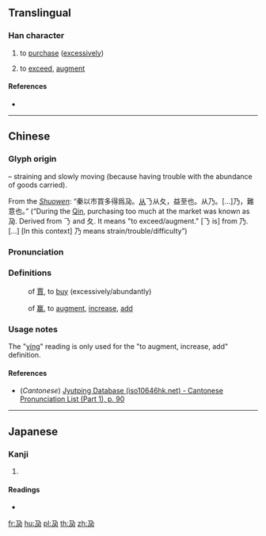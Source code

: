 {{character info/new}}
==Translingual==

===Han character===
{{Han char|rn=34|rad=夂|as=01|sn=4|four=17227|canj=NHSE,NSHE|ids=⿵乃又}}

# {{lb|mul|literally}} to [[purchase]] ([[excessively]])
# {{lb|mul|figuratively}} to [[exceed]], [[augment]]

====References====
* {{Han ref|kx=0244.190|dkj=05693|dj=0485.030|hdz=10393.060|uh=5903|ud=22787|bh=C95A|bd=51546}}

----

==Chinese==
{{zh-forms}}

===Glyph origin===
{{Han etym}}
{{Han compound|𠄎|t1=strain|夂|t2=go slowly|ls=ic}} – straining and slowly moving (because having trouble with the abundance of goods carried).

From the ''[[w:Shuowen Jiezi|Shuowen]]'': “秦以市買多得爲夃。[[從|从]]𠄎从夂，益至也。从乃。[...]乃，難意也。” (“During the [[w:Qin Dynasty|Qin]], purchasing too much at the market was known as 夃. Derived from 𠄎 and 夂. It means "to exceed/augment." [𠄎 is] from 乃. [...] [In this context] 乃 means strain/trouble/difficulty”)

===Pronunciation===
{{zh-pron
|m=gū,gǔ,yíng
|c=gu2,gwu2
|mn=go/gó
|mc=y
|oc=y
|ma=
|cat=v
}}

===Definitions===
{{cmn-noun|pin=[[gū]] ([[gu1]]) or [[gǔ]] ([[gu3]])|wg=ku<sup>1</sup> or ku<sup>3</sup>}}
: {{lb|cmn|archaic}} of [[賈]], to [[buy]] (excessively/abundantly)

{{cmn-noun|pin=[[yíng]] ([[ying2]])|wg=ying<sup>2</sup>}}
: {{lb|cmn|archaic}} of [[赢]], to [[augment]], [[increase]], [[add]]

===Usage notes===
The "[[yíng]]" reading is only used for the "to augment, increase, add" definition.

====References====
* (''Cantonese'') [http://www.iso10646hk.net/jp/document/download.jsp Jyutping Database (iso10646hk.net) - Cantonese Pronunciation List (Part 1), p. 90]

----

==Japanese==

===Kanji===
{{ja-kanji|grade=|rs=夂01}}

# {{defn|lang=ja|sort=夂01}}

====Readings====
* {{ja-readings|on=[[こ]] (ko), [[く]] (ku), [[えい]] (ei)|kun=[[もうける]] (moukeru), [[うる]] (uru), [[しばらく]] (shibaraku)}}

[[fr:夃]]
[[hu:夃]]
[[pl:夃]]
[[th:夃]]
[[zh:夃]]